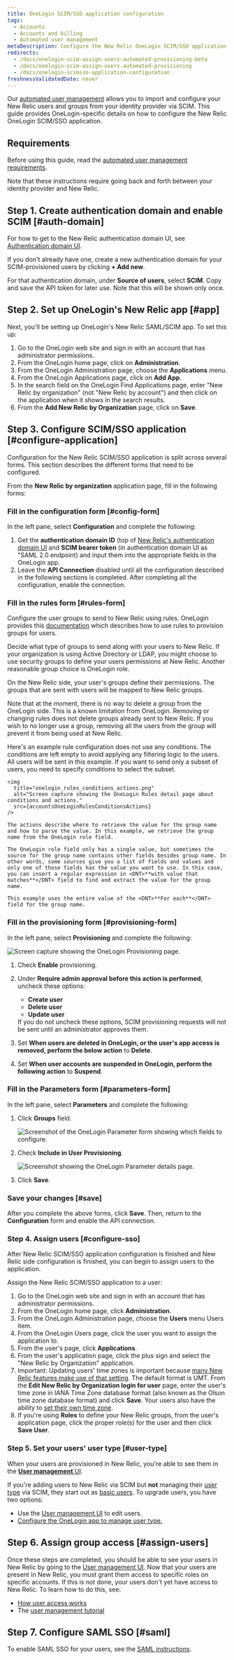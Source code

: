 ```yaml
---
title: OneLogin SCIM/SSO application configuration
tags:
  - Accounts
  - Accounts and billing
  - Automated user management
metaDescription: Configure the New Relic OneLogin SCIM/SSO application for your organization.
redirects:
  - /docs/onelogin-scim-assign-users-automated-provisioning-beta
  - /docs/onelogin-scim-assign-users-automated-provisioning
  - /docs/onelogin-scimsso-application-configuration
freshnessValidatedDate: never
---
```






Our [automated user management](/docs/accounts/accounts/automated-user-management/automated-user-provisioning-single-sign) allows you to import and configure your New Relic users and groups from your identity provider via SCIM. This guide provides OneLogin-specific details on how to configure the New Relic OneLogin SCIM/SSO application.

## Requirements

Before using this guide, read the [automated user management requirements](/docs/assign-users-automated-provisioning-allow-single-sign#requirements).

Note that these instructions require going back and forth between your identity provider and New Relic.

## Step 1. Create authentication domain and enable SCIM [#auth-domain]

For how to get to the New Relic authentication domain UI, see [Authentication domain UI](/docs/accounts/accounts-billing/new-relic-one-user-management/authentication-domains-saml-sso-scim-more/#manage-user-type-scim).

If you don't already have one, create a new authentication domain for your SCIM-provisioned users by clicking <DNT>**+ Add new**</DNT>.

For that authentication domain, under <DNT>**Source of users**</DNT>, select <DNT>**SCIM**</DNT>. Copy and save the API token for later use. Note that this will be shown only once.

## Step 2. Set up OneLogin's New Relic app [#app]

Next, you'll be setting up <DNT>OneLogin's</DNT> New Relic SAML/SCIM app. To set this up:

1. Go to the <DNT>OneLogin</DNT> web site and sign in with an account that has administrator permissions.
2. From the <DNT>OneLogin</DNT> home page, click on <DNT>**Administration**</DNT>.
3. From the <DNT>OneLogin</DNT> Administration page, choose the <DNT>**Applications**</DNT> menu.
4. From the <DNT>OneLogin</DNT> Applications page, click on <DNT>**Add App**</DNT>.
5. In the search field on the <DNT>OneLogin</DNT> Find Applications page, enter "New Relic by organization" (not "New Relic by account") and then click on the application when it shows in the search results.
6. From the <DNT>**Add New Relic by Organization**</DNT> page, click on <DNT>**Save**</DNT>.

## Step 3. Configure SCIM/SSO application [#configure-application]

Configuration for the New Relic SCIM/SSO application is split across several forms. This section describes the different forms that need to be configured.

From the <DNT>**New Relic by organization**</DNT> application page, fill in the following forms:

### Fill in the configuration form [#config-form]

In the left pane, select <DNT>**Configuration**</DNT> and complete the following:

1. Get the <DNT>**authentication domain ID**</DNT> (top of [New Relic's authentication domain UI](/docs/accounts/accounts-billing/new-relic-one-user-management/authentication-domains-saml-sso-scim-more) and <DNT>**SCIM bearer token**</DNT> (in authentication domain UI as "SAML 2.0 endpoint) and input them into the appropriate fields in the OneLogin app.
2. Leave the <DNT>**API Connection**</DNT> disabled until all the configuration described in the following sections is completed. After completing all the configuration, enable the connection.

### Fill in the rules form [#rules-form]

Configure the user groups to send to New Relic using rules. OneLogin provides this [documentation](https://developers.onelogin.com/scim/create-app#scim_rules) which describes how to use rules to provision groups for users.

Decide what type of groups to send along with your users to New Relic. If your organization is using <DNT>Active Directory</DNT> or LDAP, you might choose to use security groups to define your users permissions at New Relic. Another reasonable group choice is OneLogin role.

On the New Relic side, your user's groups define their permissions. The groups that are sent with users will be mapped to New Relic groups.

Note that at the moment, there is no way to delete a group from the OneLogin side. This is a known limitation from OneLogin. Removing or changing rules does not delete groups already sent to New Relic. If you wish to no longer use a group, removing all the users from the group will prevent it from being used at New Relic.

<CollapserGroup>
  <Collapser
    id="rule-example"
    title="A rule that only uses actions"
  >
    Here's an example rule configuration does not use any conditions. The conditions are left empty to avoid applying any filtering logic to the users. All users will be sent in this example. If you want to send only a subset of users, you need to specify conditions to select the subset.

    <img
      title="onelogin_rules_conditions_actions.png"
      alt="Screen capture showing the OneLogin Rules detail page about conditions and actions."
      src={accountsOneLoginRulesConditionsActions}
    />

    The actions describe where to retrieve the value for the group name and how to parse the value. In this example, we retrieve the group name from the OneLogin role field.

    The OneLogin role field only has a single value, but sometimes the source for the group name contains other fields besides group name. In other words, some sources give you a list of fields and values and only one of those fields has the value you want to use. In this case, you can insert a regular expression in <DNT>**with value that matches**</DNT> field to find and extract the value for the group name.

    This example uses the entire value of the <DNT>**For each**</DNT> field for the group name.
  </Collapser>
</CollapserGroup>

### Fill in the provisioning form [#provisioning-form]

In the left pane, select <DNT>**Provisioning**</DNT> and complete the following:

<img
  title="onelogin_provisioning_form.png"
  alt="Screen capture showing the OneLogin Provisioning page."
  src={accountsOneLoginProvisioningForm}
/>

1. Check <DNT>**Enable**</DNT> provisioning.
2. Under <DNT>**Require admin approval before this action is performed**</DNT>, uncheck these options:

   * <DNT>**Create user**</DNT>
   * <DNT>**Delete user**</DNT>
   * <DNT>**Update user**</DNT>

   <Callout variant="tip">
     If you do not uncheck these options, SCIM provisioning requests will not be sent until an administrator approves them.
   </Callout>
3. Set <DNT>**When users are deleted in OneLogin, or the user's app access is removed, perform the below action**</DNT> to <DNT>**Delete**</DNT>.
4. Set <DNT>**When user accounts are suspended in OneLogin, perform the following action**</DNT> to <DNT>**Suspend**</DNT>.

### Fill in the Parameters form [#parameters-form]

In the left pane, select <DNT>**Parameters**</DNT> and complete the following:

1. Click <DNT>**Groups**</DNT> field.

   <img
     title="onelogin_parameter_form_general.png"
     alt="Screenshot of the OneLogin Parameter form showing which fields to configure."
     src={accountsOneLoginGeneralParameterForm}
   />
2. Check <DNT>**Include in User Provisioning**</DNT>.

   <img
     title="onelogin_parameter_form_specific.png"
     alt="Screenshot showing the OneLogin Parameter details page."
     src={accountsOneLoginParameterFormSpecific}
   />
3. Click <DNT>**Save**</DNT>.

### Save your changes [#save]

After you complete the above forms, click <DNT>**Save**</DNT>. Then, return to the <DNT>**Configuration**</DNT> form and enable the API connection.

### Step 4. Assign users [#configure-sso]

After New Relic SCIM/SSO application configuration is finished and New Relic side configuration is finished, you can begin to assign users to the application.

Assign the New Relic SCIM/SSO application to a user:

1. Go to the OneLogin web site and sign in with an account that has administrator permissions.
2. From the OneLogin home page, click <DNT>**Administration**</DNT>.
3. From the OneLogin Administration page, choose the <DNT>**Users**</DNT> menu Users item.
4. From the OneLogin Users page, click the user you want to assign the application to.
5. From the user's page, click <DNT>**Applications**</DNT>.
6. From the user's application page, click the plus sign and select the "New Relic by Organization" application.
7. Important: Updating users' time zones is important because [many New Relic features make use of that setting](/docs/accounts/accounts-billing/general-account-settings/default-time-zone-setting). The default format is UMT. From the <DNT>**Edit New Relic by Organization login for user**</DNT> page, enter the user's time zone in IANA Time Zone database format (also known as the Olson time zone database format) and click <DNT>**Save**</DNT>. Your users also have the ability to [set their own time zone](/docs/accounts/accounts-billing/general-account-settings/default-time-zone-setting).
8. If you're using <DNT>**Roles**</DNT> to define your New Relic groups, from the user's application page, click the proper role(s) for the user and then click <DNT>**Save User**</DNT>.

### Step 5. Set your users' user type [#user-type]

When your users are provisioned in New Relic, you're able to see them in the [<DNT>**User management**</DNT> UI](/docs/accounts/accounts-billing/new-relic-one-user-management/user-management-ui-and-tasks#where).

If you're adding users to New Relic via SCIM but **not** managing their [user type](/docs/accounts/accounts-billing/new-relic-one-user-management/user-type) via SCIM, they start out as [basic users](/docs/accounts/accounts-billing/new-relic-one-user-management/user-type). To upgrade users, you have two options:

* Use the [User management UI](/docs/accounts/accounts-billing/new-relic-one-user-management/user-management-ui-and-tasks#edit-user-type) to edit users.
* [Configure the OneLogin app to manage user type.](/docs/accounts/accounts-billing/new-relic-one-user-management/authentication-domains-saml-sso-scim-more/#manage-user-type-scim)

## Step 6. Assign group access [#assign-users]

Once these steps are completed, you should be able to see your users in New Relic by going to the [User management UI](/docs/accounts/accounts-billing/new-relic-one-user-management/user-management-ui-and-tasks#where). Now that your users are present in New Relic, you must grant them access to specific roles on specific accounts. If this is not done, your users don't yet have access to New Relic. To learn how to do this, see:

* [How user access works](/docs/accounts/accounts-billing/new-relic-one-user-management/user-management-concepts#understand-concepts)
* The [user management tutorial](/docs/accounts/accounts-billing/new-relic-one-user-management/tutorial-add-new-user-groups-roles-new-relic-one-user-model/)

## Step 7. Configure SAML SSO [#saml]

To enable SAML SSO for your users, see the [SAML instructions](/docs/accounts/accounts-billing/new-relic-one-user-management/authentication-domains-saml-sso-scim-more/#authentication).
